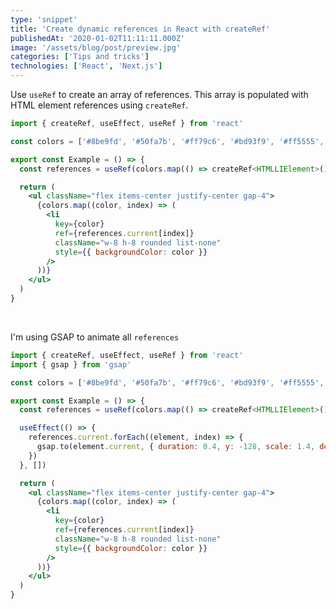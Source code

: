 ```yaml
---
type: 'snippet'
title: 'Create dynamic references in React with createRef'
publishedAt: '2020-01-02T11:11:11.000Z'
image: '/assets/blog/post/preview.jpg'
categories: ['Tips and tricks']
technologies: ['React', 'Next.js']
---
```


<Step number={1} title="Create references" />

Use `useRef` to create an array of references. This array is populated with HTML element references using `createRef`.

```jsx {6,13}
import { createRef, useEffect, useRef } from 'react'

const colors = ['#8be9fd', '#50fa7b', '#ff79c6', '#bd93f9', '#ff5555', '#F1FA8C']

export const Example = () => {
  const references = useRef(colors.map(() => createRef<HTMLLIElement>()))

  return (
    <ul className="flex items-center justify-center gap-4">
      {colors.map((color, index) => (
        <li
          key={color}
          ref={references.current[index]}
          className="w-8 h-8 rounded list-none"
          style={{ backgroundColor: color }}
        />
      ))}
    </ul>
  )
}
```

<br />
<Step number={2} title="How to use" />

I'm using GSAP to animate all <code class='cyan'>references</code>

```jsx {2,9-13} /references.current[squareIndex].current/#cyan /element.current/#cyan
import { createRef, useEffect, useRef } from 'react'
import { gsap } from 'gsap'

const colors = ['#8be9fd', '#50fa7b', '#ff79c6', '#bd93f9', '#ff5555', '#F1FA8C']

export const Example = () => {
  const references = useRef(colors.map(() => createRef<HTMLLIElement>()))

  useEffect(() => {
    references.current.forEach((element, index) => {
      gsap.to(element.current, { duration: 0.4, y: -128, scale: 1.4, delay: 0.075 * index, repeat: -1, yoyo: true })
    })
  }, [])

  return (
    <ul className="flex items-center justify-center gap-4">
      {colors.map((color, index) => (
        <li
          key={color}
          ref={references.current[index]}
          className="w-8 h-8 rounded list-none"
          style={{ backgroundColor: color }}
        />
      ))}
    </ul>
  )
}
```

<br />
<Step number={3} title="Output" />

<DynamicReferencesExample />
